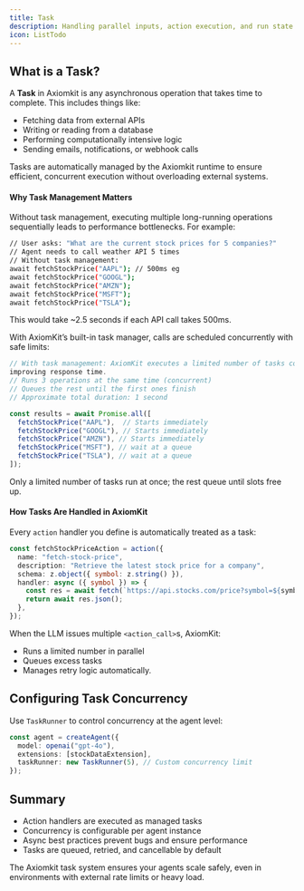 ```yaml
---
title: Task
description: Handling parallel inputs, action execution, and run state in AxiomKit agents.
icon: ListTodo
---
```


## What is a Task?

A **Task** in Axiomkit is any asynchronous operation that takes time to complete. This includes things like:

* Fetching data from external APIs
* Writing or reading from a database
* Performing computationally intensive logic
* Sending emails, notifications, or webhook calls

Tasks are automatically managed by the Axiomkit runtime to ensure efficient, concurrent execution without overloading external systems.

#### Why Task Management Matters

Without task management, executing multiple long-running operations sequentially leads to performance bottlenecks. For example:

```bash
// User asks: "What are the current stock prices for 5 companies?"
// Agent needs to call weather API 5 times
// Without task management:
await fetchStockPrice("AAPL"); // 500ms eg
await fetchStockPrice("GOOGL"); 
await fetchStockPrice("AMZN");
await fetchStockPrice("MSFT");
await fetchStockPrice("TSLA");
```

This would take \~2.5 seconds if each API call takes 500ms.

With AxiomKit’s built-in task manager, calls are scheduled concurrently with safe limits:

```typescript
// With task management: AxiomKit executes a limited number of tasks concurrently, 
improving response time.
// Runs 3 operations at the same time (concurrent)
// Queues the rest until the first ones finish
// Approximate total duration: 1 second

const results = await Promise.all([
  fetchStockPrice("AAPL"),  // Starts immediately
  fetchStockPrice("GOOGL"), // Starts immediately
  fetchStockPrice("AMZN"), // Starts immediately
  fetchStockPrice("MSFT"), // wait at a queue
  fetchStockPrice("TSLA"), // wait at a queue
]);
```

Only a limited number of tasks  run at once; the rest queue until slots free up.

#### How Tasks Are Handled in AxiomKit

Every `action` handler you define is automatically treated as a task:

```typescript
const fetchStockPriceAction = action({
  name: "fetch-stock-price",
  description: "Retrieve the latest stock price for a company",
  schema: z.object({ symbol: z.string() }),
  handler: async ({ symbol }) => {
    const res = await fetch(`https://api.stocks.com/price?symbol=${symbol}`);
    return await res.json();
  },
});
```

When the LLM issues multiple `<action_call>`s, AxiomKit:

* Runs a limited number in parallel
* Queues excess tasks
* Manages retry logic automatically.

## Configuring Task Concurrency

Use `TaskRunner` to control concurrency at the agent level:

```typescript
const agent = createAgent({
  model: openai("gpt-4o"),
  extensions: [stockDataExtension],
  taskRunner: new TaskRunner(5), // Custom concurrency limit
});
```

## Summary

* Action handlers are executed as managed tasks
* Concurrency is configurable per agent instance
* Async best practices prevent bugs and ensure performance
* Tasks are queued, retried, and cancellable by default

The Axiomkit task system ensures your agents scale safely, even in environments with external rate limits or heavy load.

